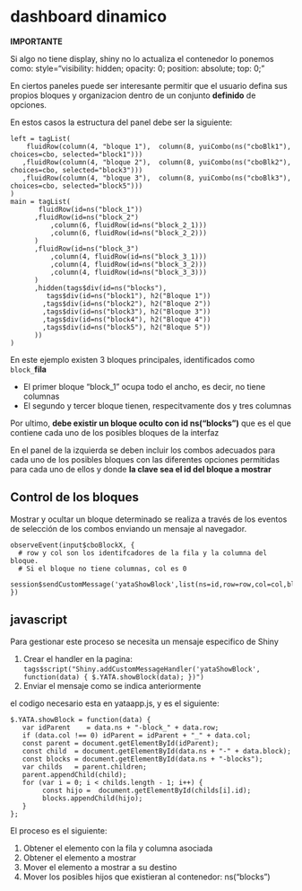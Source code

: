# dashboard dinamico

**IMPORTANTE**

Si algo no tiene display, shiny no lo actualiza
el contenedor lo ponemos como:
style="visibility: hidden; opacity: 0; position: absolute; top: 0;"        


En ciertos paneles puede ser interesante permitir que el usuario defina sus propios bloques y organizacion dentro de un conjunto **definido** de opciones.

En estos casos la estructura del panel debe ser la siguiente:

```
left = tagList(
    fluidRow(column(4, "bloque 1"),  column(8, yuiCombo(ns("cboBlk1"), choices=cbo, selected="block1")))
   ,fluidRow(column(4, "bloque 2"),  column(8, yuiCombo(ns("cboBlk2"), choices=cbo, selected="block3")))
   ,fluidRow(column(4, "bloque 3"),  column(8, yuiCombo(ns("cboBlk3"), choices=cbo, selected="block5")))
)
main = tagList(
       fluidRow(id=ns("block_1"))
      ,fluidRow(id=ns("block_2")
          ,column(6, fluidRow(id=ns("block_2_1)))
          ,column(6, fluidRow(id=ns("block_2_2)))
      )
      ,fluidRow(id=ns("block_3")
          ,column(4, fluidRow(id=ns("block_3_1)))
          ,column(4, fluidRow(id=ns("block_3_2)))
          ,column(4, fluidRow(id=ns("block_3_3)))
      )
      ,hidden(tags$div(id=ns("blocks"),
         tags$div(id=ns("block1"), h2("Bloque 1"))
        ,tags$div(id=ns("block2"), h2("Bloque 2"))
        ,tags$div(id=ns("block3"), h2("Bloque 3"))
        ,tags$div(id=ns("block4"), h2("Bloque 4"))
        ,tags$div(id=ns("block5"), h2("Bloque 5"))
      ))
)

```

En este ejemplo existen 3 bloques principales, identificados como `block_`__fila__

- El primer bloque "block_1" ocupa todo el ancho, es decir, no tiene columnas
- El segundo y tercer bloque tienen, respecitvamente dos y tres columnas

Por ultimo, **debe existir un bloque oculto con id ns("blocks")** que es el que contiene cada uno de los posibles bloques de la interfaz

En el panel de la izquierda se deben incluir los combos adecuados para cada uno de los posibles bloques con las diferentes opciones permitidas para cada uno de ellos y donde **la clave sea el id del bloque a mostrar**


## Control de los bloques

Mostrar y ocultar un bloque determinado se realiza a través de los eventos de selección de los combos enviando un mensaje al navegador.

```
observeEvent(input$cboBlockX, {
  # row y col son los identifcadores de la fila y la columna del bloque.
  # Si el bloque no tiene columnas, col es 0
   session$sendCustomMessage('yataShowBlock',list(ns=id,row=row,col=col,block=input$cboBlkX))
})
```

## javascript

Para gestionar este proceso se necesita un mensaje especifico de Shiny

1. Crear el handler en la pagina:
`tags$script("Shiny.addCustomMessageHandler('yataShowBlock', function(data) { $.YATA.showBlock(data); })")`
2. Enviar el mensaje como se indica anteriormente

el codigo necesario esta en yataapp.js, y es el siguiente:

```
$.YATA.showBlock = function(data) {
   var idParent    = data.ns + "-block_" + data.row;
   if (data.col !== 0) idParent = idParent + "_" + data.col;
   const parent = document.getElementById(idParent);
   const child  = document.getElementById(data.ns + "-" + data.block);
   const blocks = document.getElementById(data.ns + "-blocks");
   var childs   = parent.children;
   parent.appendChild(child);
   for (var i = 0; i < childs.length - 1; i++) {
        const hijo =  document.getElementById(childs[i].id);
        blocks.appendChild(hijo);
   }
};
```
El proceso es el siguiente:

1. Obtener el elemento con la fila y columna asociada
2. Obtener el elemento a mostrar
3. Mover el elemento a mostrar a su destino
4. Mover los posibles hijos que existieran al contenedor: ns("blocks")
